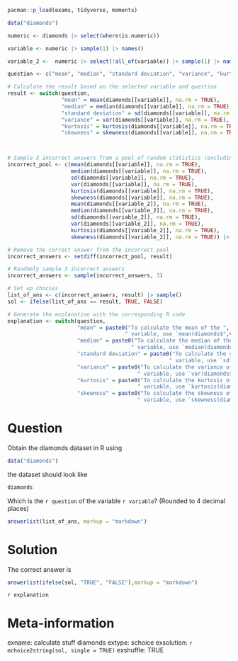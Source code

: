 ```r
pacman::p_load(exams, tidyverse, moments)

data("diamonds")

numeric <- diamonds |> select(where(is.numeric))

variable <- numeric |> sample(1) |> names()

variable_2 <-  numeric |> select(!all_of(variable)) |> sample(1) |> names()

question <- c("mean", "median", "standard deviation", "variance", "kurtosis", "skewness") |> sample(1)

# Calculate the result based on the selected variable and question
result <- switch(question,
                 "mean" = mean(diamonds[[variable]], na.rm = TRUE),
                 "median" = median(diamonds[[variable]], na.rm = TRUE),
                 "standard deviation" = sd(diamonds[[variable]], na.rm = TRUE),
                 "variance" = var(diamonds[[variable]], na.rm = TRUE),
                 "kurtosis" = kurtosis(diamonds[[variable]], na.rm = TRUE),
                 "skewness" = skewness(diamonds[[variable]], na.rm = TRUE)) |> round(4)



# Sample 3 incorrect answers from a pool of random statistics (excluding the correct answer)
incorrect_pool <- c(mean(diamonds[[variable]], na.rm = TRUE),
                    median(diamonds[[variable]], na.rm = TRUE),
                    sd(diamonds[[variable]], na.rm = TRUE),
                    var(diamonds[[variable]], na.rm = TRUE),
                    kurtosis(diamonds[[variable]], na.rm = TRUE),
                    skewness(diamonds[[variable]], na.rm = TRUE), 
                    mean(diamonds[[variable_2]], na.rm = TRUE),
                    median(diamonds[[variable_2]], na.rm = TRUE),
                    sd(diamonds[[variable_2]], na.rm = TRUE),
                    var(diamonds[[variable_2]], na.rm = TRUE),
                    kurtosis(diamonds[[variable_2]], na.rm = TRUE),
                    skewness(diamonds[[variable_2]], na.rm = TRUE)) |> round(4)

# Remove the correct answer from the incorrect pool
incorrect_answers <- setdiff(incorrect_pool, result)

# Randomly sample 3 incorrect answers
incorrect_answers <- sample(incorrect_answers, 3)

# Set up chocies
list_of_ans <- c(incorrect_answers, result) |> sample()
sol <- ifelse(list_of_ans == result, TRUE, FALSE)

# Generate the explanation with the corresponding R code
explanation <- switch(question,
                      "mean" = paste0("To calculate the mean of the ", variable, 
                                     " variable, use `mean(diamonds$",variable, ")`."),
                      "median" = paste0("To calculate the median of the ",variable, 
                                       " variable, use `median(diamonds$",variable, ")`."),
                      "standard deviation" = paste0("To calculate the standard deviation of the ", variable, 
                                                   " variable, use `sd(diamonds$",variable, ")`."),
                      "variance" = paste0("To calculate the variance of the ",variable, 
                                         " variable, use `var(diamonds$",variable, ")`."),
                      "kurtosis" = paste0("To calculate the kurtosis of the ",variable, 
                                         " variable, use `kurtosis(diamonds$",variable, ")`."),
                      "skewness" = paste0("To calculate the skewness of the ",variable, 
                                         " variable, use `skewness(diamonds$",variable, ")`."))

```

Question 
============================

Obtain the diamonds dataset in R using 
```r
data("diamonds")
```

the dataset should look like
```r
diamonds
```


Which is the `r question` of the variable `r variable`? (Rounded to 4 decimal places)

```r
answerlist(list_of_ans, markup = "markdown")
```



Solution
=================
The correct answer is

```r
answerlist(ifelse(sol, "TRUE", "FALSE"),markup = "markdown")
```


`r explanation`



Meta-information
================
exname: calculate stuff diamonds
extype: schoice
exsolution: `r mchoice2string(sol, single = TRUE)`
exshuffle: TRUE
